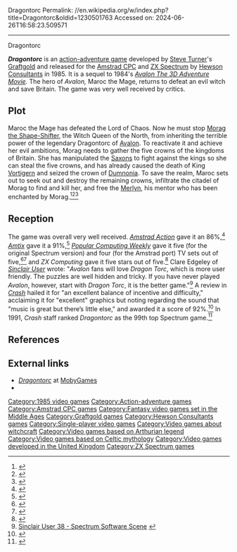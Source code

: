 Dragontorc
Permalink: //en.wikipedia.org/w/index.php?title=Dragontorc&oldid=1230501763
Accessed on: 2024-06-26T16:58:23.509571



------
Dragontorc
{{Short description|1985 video game}}
{{Infobox video game
|image = Dragontorc.jpg
|image_size = 250px
|caption =
|developer = [[Graftgold]]
|publisher = [[Hewson Consultants]]
|designer = [[Steve Turner (game programmer)|Steve Turner]]
|released = {{vgrelease|EU|1985}}
|genre = [[Action-adventure game|Action-adventure]]
|modes = [[Single-player video game|Single-player]]
|platforms = [[Amstrad CPC]], [[ZX Spectrum]]
}}

'''''Dragontorc''''' is an [[action-adventure game]] developed by [[Steve Turner (game programmer)|Steve Turner]]'s [[Graftgold]] and released for the [[Amstrad CPC]] and [[ZX Spectrum]] by [[Hewson Consultants]] in 1985. It is a sequel to 1984's ''[[Avalon The 3D Adventure Movie]].'' The hero of ''Avalon,'' Maroc the Mage, returns to defeat an evil witch and save Britain. The game was very well received by critics.

==Plot==
Maroc the Mage has defeated the Lord of Chaos. Now he must stop [[Morgan le Fay|Morag the Shape-Shifter]], the Witch Queen of the North, from inheriting the terrible power of the legendary Dragontorc of [[Avalon]]. To reactivate it and achieve her evil ambitions, Morag needs to gather the five crowns of the kingdoms of Britain. She has manipulated the [[Saxons]] to fight against the kings so she can steal the five crowns, and has already caused the death of King [[Vortigern]] and seized the crown of [[Dumnonia]]. To save the realm, Maroc sets out to seek out and destroy the remaining crowns, infiltrate the citadel of Morag to find and kill her, and free the [[Merlin|Merlyn]], his mentor who has been enchanted by Morag.<ref>{{cite web|url=https://archive.org/details/computer-and-videogames-042|title=Computer and Videogames Magazine Issue 042|date=1 April 1985|publisher=|via=Internet Archive}}</ref><ref>{{cite web|url=https://archive.org/details/Computer_Gamer_Issue_04_1985-07_Argus_Press_GB|title=Computer Gamer - Issue 04 (1985-07)(Argus Press)(GB)|date=1 July 1985|publisher=|via=Internet Archive}}</ref><ref>{{cite web|url=https://archive.org/details/Crash_No._22_1985-11_Newsfield_GB|title=Crash - No. 22 (1985-11)(Newsfield)(GB)|date=1 November 1985|publisher=|via=Internet Archive}}</ref>

==Reception==
{{Video game reviews
| award1Pub = Crash
| award1 = Smash!<ref>Game review, Crash issue 16, May 1985, page 20</ref>
}}
The game was overall very well received. ''[[Amstrad Action]]'' gave it an 86%,<ref>{{cite web|url=https://archive.org/details/amstrad-action-002|title=Amstrad Action Issue 002|publisher=|via=Internet Archive}}</ref> ''[[Amtix]]'' gave it a 91%,<ref>{{cite web|url=https://archive.org/details/amtix-magazine-01|title=Amtix Magazine Issue 01|date=1 November 1985|publisher=|via=Internet Archive}}</ref> ''[[Popular Computing Weekly]]'' gave it five (for the original Spectrum version) and four (for the Amstrad port) TV sets out of five,<ref>{{cite web|url=https://archive.org/details/popular-computing-weekly-1985-03-21|title=Popular Computing Weekly (1985-03-21)|date=21 March 1985|publisher=|via=Internet Archive}}</ref><ref>{{cite web|url=https://archive.org/details/popular-computing-weekly-1985-09-12|title=Popular Computing Weekly (1985-09-12)|date=12 September 1985|publisher=|via=Internet Archive}}</ref> and ''ZX Computing'' gave it five stars out of five.<ref>{{cite web|url=https://archive.org/details/zxcomputing-magazine-1985-06|title=ZX Computing Magazine (June 1985)|date=1 June 1985|publisher=|via=Internet Archive}}</ref> Clare Edgeley of ''[[Sinclair User]]'' wrote: "''Avalon'' fans will love ''Dragon Torc'', which is more user friendly. The puzzles are well hidden and tricky. If you have never played ''Avalon'', however, start with ''Dragon Torc'', it is the better game."<ref>[http://www.sincuser.f9.co.uk/038/sftwrea.htm Sinclair User 38 - Spectrum Software Scene] {{webarchive |url=https://web.archive.org/web/20120912194511/http://www.sincuser.f9.co.uk/038/sftwrea.htm |date=September 12, 2012 }}</ref> A review in ''[[Crash (magazine)|Crash]]'' hailed it for "an excellent balance of incentive and difficulty," acclaiming it for "excellent" graphics but noting regarding the sound that "music is great but there’s little else," and awarded it a score of 92%.<ref>{{cite web|url=http://www.crashonline.org.uk/16/dragontorc.htm|title=CRASH 16 - Dragontorc|website=www.crashonline.org.uk}}</ref> In 1991, ''Crash'' staff ranked ''Dragontorc'' as the 99th top Spectrum game.<ref>{{cite web|url=https://archive.org/details/Crash_No._91_1991-08_Newsfield_GB|title=Crash - No. 91 (1991-08)(Newsfield)(GB)|date=1 August 1991|publisher=|via=Internet Archive}}</ref>

==References==
{{reflist}}

==External links==
*[https://www.mobygames.com/game/dragontorc ''Dragontorc''] at [[MobyGames]]
*{{WoS game|id=0001503}}

[[Category:1985 video games]]
[[Category:Action-adventure games]]
[[Category:Amstrad CPC games]]
[[Category:Fantasy video games set in the Middle Ages]]
[[Category:Graftgold games]]
[[Category:Hewson Consultants games]]
[[Category:Single-player video games]]
[[Category:Video games about witchcraft]]
[[Category:Video games based on Arthurian legend]]
[[Category:Video games based on Celtic mythology]]
[[Category:Video games developed in the United Kingdom]]
[[Category:ZX Spectrum games]]